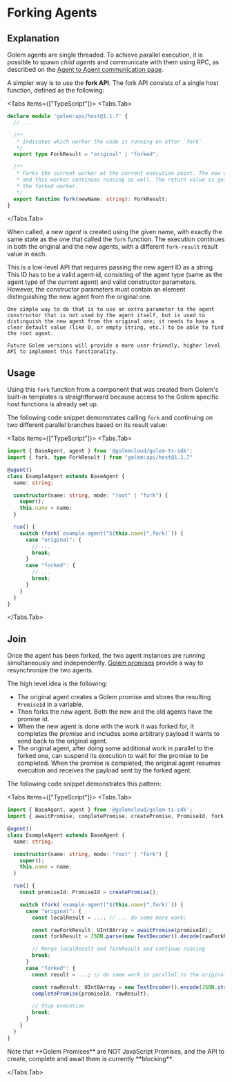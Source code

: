 
# Forking Agents

## Explanation

Golem agents are single threaded. To achieve parallel execution, it is possible to spawn _child agents_ and communicate with them using RPC, as described on the [Agent to Agent communication page](/develop/rpc).

A simpler way is to use the **fork API**. The fork API consists of a single host function, defined as the following:

<Tabs items={["TypeScript"]}>
<Tabs.Tab>
```typescript
declare module 'golem:api/host@1.1.7' {
  // ...

  /**
   * Indicates which worker the code is running on after `fork`
   */
  export type ForkResult = "original" | "forked";

  /**
   * Forks the current worker at the current execution point. The new worker gets the `new-name` worker name,
   * and this worker continues running as well. The return value is going to be different in this worker and
   * the forked worker.
   */
  export function fork(newName: string): ForkResult;
}
```
</Tabs.Tab>
</Tabs>

When called, a new _agent_ is created using the given name, with exactly the same state as the one that called the `fork` function. The execution continues in both the original and the new agents, with a different `fork-result` result value in each.

<Callout type="warning">
    This is a low-level API that requires passing the new agent ID as a string. This ID has to be a valid agent-id, consisting of the agent type (same as the agent type of the current agent) and valid constructor parameters. However, the constructor parameters must contain an element distinguishing the new agent from the original one.

    One simple way to do that is to use an extra parameter to the agent constructor that is not used by the agent itself, but is used to distinguish the new agent from the original one; it needs to have a clear default value (like 0, or empty string, etc.) to be able to find the root agent.

    Future Golem versions will provide a more user-friendly, higher level API to implement this functionality.
</Callout>

## Usage

Using this `fork` function from a component that was created from Golem's built-in templates is straightforward because access to the Golem specific host functions is already set up.

The following code snippet demonstrates calling `fork` and continuing on two different parallel branches based on its result value:

<Tabs items={["TypeScript"]}>
  <Tabs.Tab>
  ```typescript
  import { BaseAgent, agent } from '@golemcloud/golem-ts-sdk';
  import { fork, type ForkResult } from "golem:api/host@1.1.7"

  @agent()
  class ExampleAgent extends BaseAgent {
    name: string;

    constructor(name: string, mode: "root" | "fork") {
      super();
      this.name = name;
    }

    run() {
      switch (fork(`example-agent("${this.name}",fork)`)) {
        case "original": {
          // ...
          break;
        }
        case "forked": {
          // ...
          break;
        }
      }
    }
  }
  ```
  </Tabs.Tab>

</Tabs>

## Join

Once the agent has been forked, the two agent instances are running simultaneously and independently. [Golem promises](/develop/promises) provide a way to resynchronize the two agents.

The high level idea is the following:

- The original agent creates a Golem promise and stores the resulting `PromiseId` in a variable.
- Then forks the new agent. Both the new and the old agents have the promise id.
- When the new agent is done with the work it was forked for, it completes the promise and includes some arbitrary payload it wants to send back to the original agent.
- The original agent, after doing some additional work in parallel to the forked one, can suspend its execution to wait for the promise to be completed. When the promise is completed, the original agent resumes execution and receives the payload sent by the forked agent.

The following code snippet demonstrates this pattern:


<Tabs items={["TypeScript"]}>
  <Tabs.Tab>
  ```typescript
  import { BaseAgent, agent } from '@golemcloud/golem-ts-sdk';
  import { awaitPromise, completePromise, createPromise, PromiseId, fork, type ForkResult } from "golem:api/host@1.1.7"

  @agent()
  class ExampleAgent extends BaseAgent {
    name: string;

    constructor(name: string, mode: "root" | "fork") {
      super();
      this.name = name;
    }

    run() {
      const promiseId: PromiseId = createPromise();

      switch (fork(`example-agent("${this.name}",fork)`)) {
        case "original": {
          const localResult = ...; // ... do some more work;

          const rawForkResult: UInt8Array = awaitPromise(promiseId);
          const forkResult = JSON.parse(new TextDecoder().decode(rawForkResult));

          // Merge localResult and forkResult and continue running
          break;
        }
        case "forked": {
          const result = ...; // do some work in parallel to the original agent

          const rawResult: UInt8Array = new TextEncoder().encode(JSON.stringify(result));
          completePromise(promiseId, rawResult);

          // Stop execution
          break;
        }
      }
    }
  }
  ```

  <Callout type="warning">
  Note that **Golem Promises** are NOT JavaScript Promises, and the API to create, complete and await them is currently **blocking**.
  </Callout>

  </Tabs.Tab>

</Tabs>